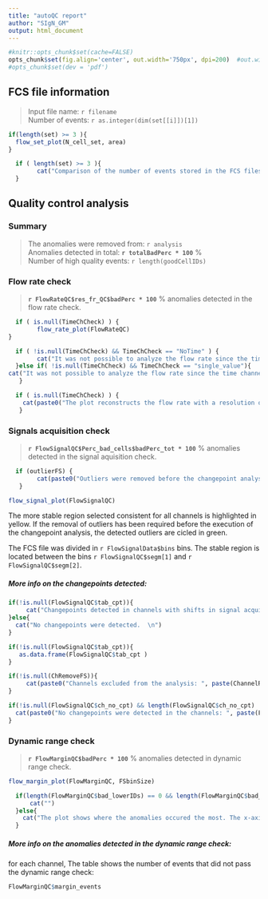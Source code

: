 ---
title: "autoQC report"
author: "SIgN_GM"
output: html_document
---


```{r setup, include=FALSE}
#knitr::opts_chunk$set(cache=FALSE)
opts_chunk$set(fig.align='center', out.width='750px', dpi=200)  #out.width='750px', dpi=200
#opts_chunk$set(dev = 'pdf')
```

## FCS file information

> Input file name: `r filename`    
> Number of events: `r as.integer(dim(set[[i]])[1])`

```{r, echo=FALSE, fig.height = 3}
if(length(set) >= 3 ){
  flow_set_plot(N_cell_set, area)
}
```

```{r, echo=FALSE, warning=FALSE, message=FALSE, results = 'asis'}
  if ( length(set) >= 3 ){   
        cat("Comparison of the number of events stored in the FCS files of the entire dataset. In blue is highlighted the FCS file whose quality control analysis is described in this report. \n")
  }
```

## Quality control analysis 

### Summary

> The anomalies were removed from:  `r analysis`  
> Anomalies detected in total: **`r totalBadPerc * 100`** %  
> Number of high quality events: `r length(goodCellIDs)`  


### Flow rate check

> **`r FlowRateQC$res_fr_QC$badPerc * 100`** % anomalies detected in the flow rate check.

```{r, echo=FALSE, warning=FALSE, message=FALSE, fig.height = 4, fig.width= 10}
  if ( is.null(TimeChCheck) ) {   
        flow_rate_plot(FlowRateQC) 
} 
```

```{r, echo=FALSE, warning=FALSE, message=FALSE, results = 'asis'}
  if ( !is.null(TimeChCheck) && TimeChCheck == "NoTime" ) {   
        cat("It was not possible to analyze the flow rate since the time channel is missing. \n")
  }else if( !is.null(TimeChCheck) && TimeChCheck == "single_value"){
cat("It was not possible to analyze the flow rate since the time channel contains a single value. \n")
   }
```

```{r, echo=FALSE, warning=FALSE, message=FALSE, results = 'asis'}
  if ( is.null(TimeChCheck) ) {   
    cat(paste0("The plot reconstructs the flow rate with a resolution of 1/", 1/second_fractionFR, " of a second. Anomalies in the flow rate are identified with an algorithm based on the generalied ESD outlier detection method. The anomalies are circled in green. \n"))
   }
```

### Signals acquisition check

> **`r FlowSignalQC$Perc_bad_cells$badPerc_tot * 100`** % anomalies detected in the signal aquisition check. 

```{r, echo=FALSE, warning=FALSE, message=FALSE, results = 'asis'}
  if (outlierFS) { 
        cat(paste0("Outliers were removed before the changepoint analysis.", FlowSignalQC$Perc_bad_cells$badPerc_out * 100, "% of anomalies were detected as outliers and ", FlowSignalQC$Perc_bad_cells$badPerc_cp *100, " of anomalies were detected in the changepoint analysis. \n"))
   }
```


```{r, echo=FALSE, warning=FALSE, message=FALSE, fig.height = h_FS_graph}
flow_signal_plot(FlowSignalQC)
```

The more stable region selected consistent for all channels is highlighted in yellow. If the removal of outliers has been required before the execution of the changepoint analysis, the detected outliers are cicled in green.

The FCS file was divided in `r FlowSignalData$bins` bins. The stable region is located between the bins `r FlowSignalQC$segm[1]` and `r FlowSignalQC$segm[2]`.

##### More info on the changepoints detected:

```{r, echo=FALSE, warning=FALSE, message=FALSE, results = 'asis'}
if(!is.null(FlowSignalQC$tab_cpt)){
     cat("Changepoints detected in channels with shifts in signal acquisition:  \n")
}else{
  cat("No changepoints were detected.  \n")
}
```

```{r, echo=FALSE, warning=FALSE, message=FALSE}
if(!is.null(FlowSignalQC$tab_cpt)){
   as.data.frame(FlowSignalQC$tab_cpt )
}
```

```{r, echo=FALSE, warning=FALSE, message=FALSE, results = 'asis'}
if(!is.null(ChRemoveFS)){
     cat(paste0("Channels excluded from the analysis: ", paste(ChannelRemovedFS, collapse = ", "), ". \n \n"))
}

if(!is.null(FlowSignalQC$ch_no_cpt) && length(FlowSignalQC$ch_no_cpt) != 0 ){
  cat(paste0("No changepoints were detected in the channels: ", paste(FlowSignalQC$ch_no_cpt, collapse = ", "), ". \n"))
}
```


### Dynamic range check

> **`r FlowMarginQC$badPerc * 100`** % anomalies detected in dynamic range check.  

```{r, echo=FALSE, warning=FALSE, message=FALSE, fig.height = 4, fig.width= 10}
flow_margin_plot(FlowMarginQC, FSbinSize)
```

```{r, echo=FALSE, warning=FALSE, message=FALSE, results = 'asis'}
  if(length(FlowMarginQC$bad_lowerIDs) == 0 && length(FlowMarginQC$bad_upperIDs) == 0){
      cat("")
  }else{
    cat("The plot shows where the anomalies occured the most. The x-axis scale is complementary to the one of the signal acquisition plot. \n")
  }
```


##### More info on the anomalies detected in the dynamic range check:

for each channel, The table shows the number of events that did not pass the dynamic range check:

```{r, echo=FALSE, warning=FALSE, message=FALSE}
FlowMarginQC$margin_events
```
